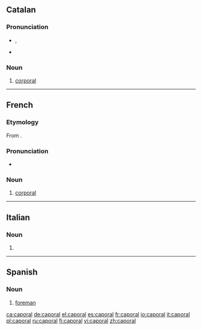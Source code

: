 ==Catalan==

===Pronunciation===
* {{IPA|lang=ca|/kəpuˈɾaɫ/}}, {{SAMPA|lang=ca|/k@pu"4a5/}}
* {{rhymes|aɫ|lang=ca}}

===Noun===
{{ca-noun|m}}

# {{military|lang=ca}} [[corporal]]

----

==French==

===Etymology===
From {{etyl|it|fr}} {{term|caporale}}.

===Pronunciation===
* {{IPA|/kapɔʁal/|lang=fr}}

===Noun===
{{fr-noun|m|plural=caporaux}}

# {{military|lang=fr}} [[corporal]]

----

==Italian==

===Noun===
{{infl|it|noun}} {{m|inv}}

# {{apocopic form of|caporale|lang=it}}

----

==Spanish==

===Noun===
{{es-noun|m|pl=caporales}}

# [[foreman]]

[[ca:caporal]]
[[de:caporal]]
[[el:caporal]]
[[es:caporal]]
[[fr:caporal]]
[[io:caporal]]
[[it:caporal]]
[[pl:caporal]]
[[ru:caporal]]
[[fi:caporal]]
[[vi:caporal]]
[[zh:caporal]]